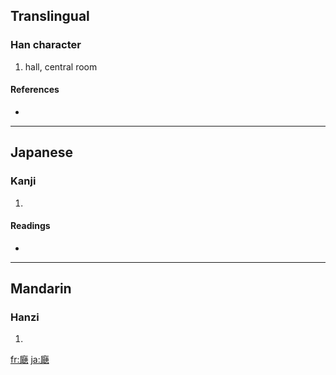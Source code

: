 {{see|廳}}
==Translingual==

===Han character===
{{Han char|rn=53|rad=广|as=17|sn=20|four=|canj=戈尸十心 (ISJP)}}

# hall, central room

====References====
* {{Han ref|kx=0352.171|dkj=09552|hdz=20908.061|uh=5EF0|ud=24304}}

----

==Japanese==

===Kanji===
{{ja-kanji|grade=|rs=广17}}

# {{defn|Japanese}}

====Readings====
* {{ja-readings|on=[[ちょう]] (chō), [[てい]] (tei)|kun=[[やくしょ]] (yakusho), [[いえ]] (ie)}}

----

==Mandarin==

===Hanzi===
{{cmn-hanzi|pin=[[tīng]] ([[ting1]])|wg=t'ing<sup>1</sup>}}

# {{defn|Mandarin}}

[[fr:廰]]
[[ja:廰]]